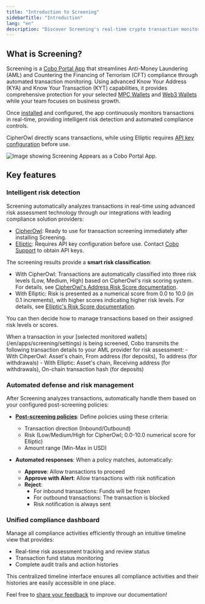 ```yaml
---
title: "Introduction to Screening"
sidebarTitle: "Introduction"
lang: "en"
description: "Discover Screening's real-time crypto transaction monitoring with KYA/KYT capabilities. Automate AML/CFT compliance with risk detection and smart policy enforcement."
---
```


## What is Screening?

Screening is a [Cobo Portal App](/en/apps/introduction) that streamlines Anti-Money Laundering (AML) and Countering the Financing of Terrorism (CFT) compliance through automated transaction monitoring. Using advanced Know Your Address (KYA) and Know Your Transaction (KYT) capabilities, it provides comprehensive protection for your selected [MPC Wallets](/en/portal/mpc-wallets/introduction) and [Web3 Wallets](/en/portal/custodial-wallets/web3-wallets/set-up) while your team focuses on business growth.

Once [installed](/en/apps/screening/set-up) and configured, the app continuously monitors transactions in real-time, providing intelligent risk detection and automated compliance controls. 

<Note>CipherOwl directly scans transactions, while using Elliptic requires [API key configuration](/en/apps/screening/screening-settings#aml-provider-settings) before use.</Note>

<img src="/en/images/portal-apps/screening/screening-in-app-store.png" className="screenshot_modal" alt="Image showing Screening Appears as a Cobo Portal App."/>

## Key features

### Intelligent risk detection

Screening automatically analyzes transactions in real-time using advanced risk assessment technology through our integrations with leading compliance solution providers:

- [CipherOwl](https://www.cipherowl.com/): Ready to use for transaction screening immediately after installing Screening.
- [Elliptic](https://www.elliptic.co/): Requires API key configuration before use. Contact [Cobo Support](mailto:help@cobo.com) to obtain API keys.

The screening results provide a **smart risk classification**: 
  - With CipherOwl: Transactions are automatically classified into three risk levels (Low, Medium, High) based on CipherOwl's risk scoring system. For details, see [CipherOwl's Address Risk Score documentation](https://s.cipherowl.ai/Address-Risk-Score-1a0d90dd030f80b5904cd4aa76e15cea).
  - With Elliptic: Risk is presented as a numerical score from 0.0 to 10.0 (in 0.1 increments), with higher scores indicating higher risk levels. For details, see [Elliptic's Risk Score documentation](https://help.elliptic.co/en/articles/2641454-interpreting-risk-scores).
   
   You can then decide how to manage transactions based on their assigned risk levels or scores.

<Info>
When a transaction in your [selected monitored wallets](/en/apps/screening/settings) is being screened, Cobo transmits the following transaction details to your AML provider for risk assessment:
- With CihperOwl: Asset's chain, From address (for deposits), To address (for withdrawals)
- With Elliptic: Asset's chain, Receiving address (for withdrawals), On-chain transaction hash (for deposits)
</Info>

### Automated defense and risk management

After Screening analyzes transactions, automatically handle them based on your configured post-screening policies:

- [**Post-screening policies**](/en/apps/screening/risk-policies):
  Define policies using these criteria:
  - Transaction direction (Inbound/Outbound)
  - Risk (Low/Medium/High for CipherOwl; 0.0-10.0 numerical score for Elliptic)
  - Amount range (Min-Max in USD)

- **Automated responses**:
  When a policy matches, automatically:
  - **Approve**: Allow transactions to proceed
  - **Approve with Alert**: Allow transactions with risk notification
  - **Reject**:
    - For inbound transactions: Funds will be frozen
    - For outbound transactions: The transaction is blocked
    - Risk notification is always sent

### Unified compliance dashboard

Manage all compliance activities efficiently through an intuitive timeline view that provides:

- Real-time risk assessment tracking and review status
- Transaction fund status monitoring
- Complete audit trails and action histories

This centralized timeline interface ensures all compliance activities and their histories are easily accessible in one place.

<Tip>Feel free to [share your feedback](https://forms.zohopublic.com/cobo/form/DocumentFeedbackForm/formperma/QvLOhxJv1_JMsJ-1dleZ8Itb_7rzN-LtgvsDdxosoVI?referrername=manuals) to improve our documentation!</Tip>